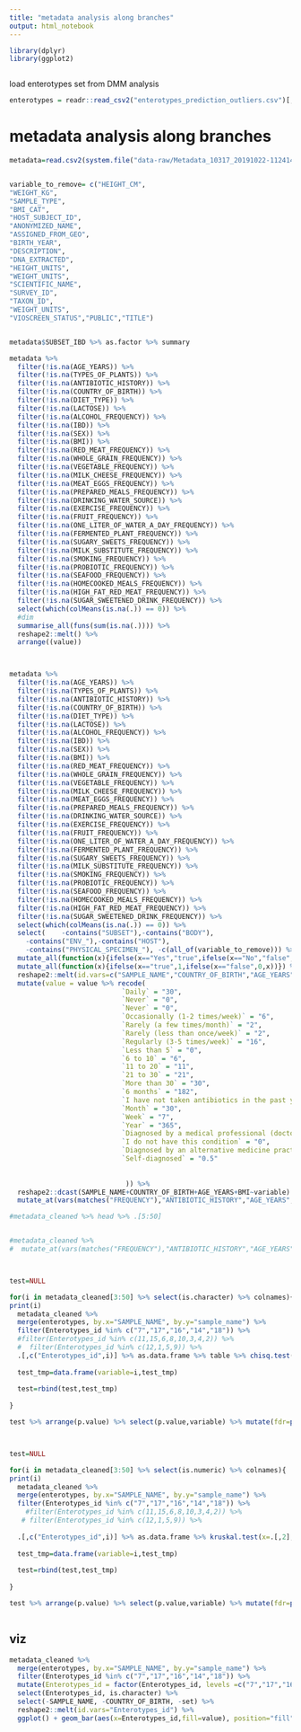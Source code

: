 ```yaml
---
title: "metadata analysis along branches"
output: html_notebook
---
```




```r
library(dplyr)
library(ggplot2)



```



load enterotypes set from DMM analysis
```r

enterotypes = readr::read_csv2("enterotypes_prediction_outliers.csv")[,-1]

```





# metadata analysis along branches


```r

metadata=read.csv2(system.file("data-raw/Metadata_10317_20191022-112414_curatedv4_VSv1.csv", package = "agp"), stringsAsFactors = FALSE, ) %>% mutate_all(na_if,"")


variable_to_remove= c("HEIGHT_CM", 
"WEIGHT_KG",
"SAMPLE_TYPE",
"BMI_CAT",
"HOST_SUBJECT_ID",
"ANONYMIZED_NAME",
"ASSIGNED_FROM_GEO",
"BIRTH_YEAR",
"DESCRIPTION",
"DNA_EXTRACTED",
"HEIGHT_UNITS",
"WEIGHT_UNITS",
"SCIENTIFIC_NAME",
"SURVEY_ID",
"TAXON_ID",
"WEIGHT_UNITS",
"VIOSCREEN_STATUS","PUBLIC","TITLE")


metadata$SUBSET_IBD %>% as.factor %>% summary

metadata %>% 
  filter(!is.na(AGE_YEARS)) %>%
  filter(!is.na(TYPES_OF_PLANTS)) %>%
  filter(!is.na(ANTIBIOTIC_HISTORY)) %>%
  filter(!is.na(COUNTRY_OF_BIRTH)) %>%
  filter(!is.na(DIET_TYPE)) %>%
  filter(!is.na(LACTOSE)) %>%
  filter(!is.na(ALCOHOL_FREQUENCY)) %>%
  filter(!is.na(IBD)) %>%
  filter(!is.na(SEX)) %>%
  filter(!is.na(BMI)) %>%
  filter(!is.na(RED_MEAT_FREQUENCY)) %>%
  filter(!is.na(WHOLE_GRAIN_FREQUENCY)) %>%
  filter(!is.na(VEGETABLE_FREQUENCY)) %>%
  filter(!is.na(MILK_CHEESE_FREQUENCY)) %>%
  filter(!is.na(MEAT_EGGS_FREQUENCY)) %>%
  filter(!is.na(PREPARED_MEALS_FREQUENCY)) %>%
  filter(!is.na(DRINKING_WATER_SOURCE)) %>%
  filter(!is.na(EXERCISE_FREQUENCY)) %>%
  filter(!is.na(FRUIT_FREQUENCY)) %>%
  filter(!is.na(ONE_LITER_OF_WATER_A_DAY_FREQUENCY)) %>%
  filter(!is.na(FERMENTED_PLANT_FREQUENCY)) %>%
  filter(!is.na(SUGARY_SWEETS_FREQUENCY)) %>%
  filter(!is.na(MILK_SUBSTITUTE_FREQUENCY)) %>%
  filter(!is.na(SMOKING_FREQUENCY)) %>%
  filter(!is.na(PROBIOTIC_FREQUENCY)) %>%
  filter(!is.na(SEAFOOD_FREQUENCY)) %>%
  filter(!is.na(HOMECOOKED_MEALS_FREQUENCY)) %>%
  filter(!is.na(HIGH_FAT_RED_MEAT_FREQUENCY)) %>%
  filter(!is.na(SUGAR_SWEETENED_DRINK_FREQUENCY)) %>%
  select(which(colMeans(is.na(.)) == 0)) %>%
  #dim
  summarise_all(funs(sum(is.na(.)))) %>%
  reshape2::melt() %>%
  arrange((value))



metadata %>% 
  filter(!is.na(AGE_YEARS)) %>%
  filter(!is.na(TYPES_OF_PLANTS)) %>%
  filter(!is.na(ANTIBIOTIC_HISTORY)) %>%
  filter(!is.na(COUNTRY_OF_BIRTH)) %>%
  filter(!is.na(DIET_TYPE)) %>%
  filter(!is.na(LACTOSE)) %>%
  filter(!is.na(ALCOHOL_FREQUENCY)) %>%
  filter(!is.na(IBD)) %>%
  filter(!is.na(SEX)) %>%
  filter(!is.na(BMI)) %>%
  filter(!is.na(RED_MEAT_FREQUENCY)) %>%
  filter(!is.na(WHOLE_GRAIN_FREQUENCY)) %>%
  filter(!is.na(VEGETABLE_FREQUENCY)) %>%
  filter(!is.na(MILK_CHEESE_FREQUENCY)) %>%
  filter(!is.na(MEAT_EGGS_FREQUENCY)) %>%
  filter(!is.na(PREPARED_MEALS_FREQUENCY)) %>%
  filter(!is.na(DRINKING_WATER_SOURCE)) %>%
  filter(!is.na(EXERCISE_FREQUENCY)) %>%
  filter(!is.na(FRUIT_FREQUENCY)) %>%
  filter(!is.na(ONE_LITER_OF_WATER_A_DAY_FREQUENCY)) %>%
  filter(!is.na(FERMENTED_PLANT_FREQUENCY)) %>%
  filter(!is.na(SUGARY_SWEETS_FREQUENCY)) %>%
  filter(!is.na(MILK_SUBSTITUTE_FREQUENCY)) %>%
  filter(!is.na(SMOKING_FREQUENCY)) %>%
  filter(!is.na(PROBIOTIC_FREQUENCY)) %>%
  filter(!is.na(SEAFOOD_FREQUENCY)) %>%
  filter(!is.na(HOMECOOKED_MEALS_FREQUENCY)) %>%
  filter(!is.na(HIGH_FAT_RED_MEAT_FREQUENCY)) %>%
  filter(!is.na(SUGAR_SWEETENED_DRINK_FREQUENCY)) %>%
  select(which(colMeans(is.na(.)) == 0)) %>% 
  select(    -contains("SUBSET"),-contains("BODY"),
    -contains("ENV_"),-contains("HOST"),
    -contains("PHYSICAL_SPECIMEN_"), -c(all_of(variable_to_remove))) %>% 
  mutate_all(function(x){ifelse(x=="Yes","true",ifelse(x=="No","false",x))}) %>%
  mutate_all(function(x){ifelse(x=="true",1,ifelse(x=="false",0,x))}) %>%
  reshape2::melt(id.vars=c("SAMPLE_NAME","COUNTRY_OF_BIRTH","AGE_YEARS","BMI")) %>%
  mutate(value = value %>% recode(
                            `Daily` = "30",
                            `Never` = "0",
                            `Never` = "0",
                            `Occasionally (1-2 times/week)` = "6",
                            `Rarely (a few times/month)` = "2",
                            `Rarely (less than once/week)` = "2",
                            `Regularly (3-5 times/week)` = "16",
                            `Less than 5` = "0",
                            `6 to 10` = "6",
                            `11 to 20` = "11",
                            `21 to 30` = "21",
                            `More than 30` = "30",
                            `6 months` = "182",
                            `I have not taken antibiotics in the past year.` = "548",
                            `Month` = "30",
                            `Week` = "7",
                            `Year` = "365",
                            `Diagnosed by a medical professional (doctor, physician assistant)` = "1",
                            `I do not have this condition` = "0",
                            `Diagnosed by an alternative medicine practitioner` = "0.5",
                            `Self-diagnosed` = "0.5"
                             
                             
                             )) %>%
  reshape2::dcast(SAMPLE_NAME+COUNTRY_OF_BIRTH+AGE_YEARS+BMI~variable) %>%
  mutate_at(vars(matches("FREQUENCY"),"ANTIBIOTIC_HISTORY","AGE_YEARS","BMI","TYPES_OF_PLANTS"), as.numeric) -> metadata_cleaned

```


```r

#metadata_cleaned %>% head %>% .[5:50]


#metadata_cleaned %>%
#  mutate_at(vars(matches("FREQUENCY"),"ANTIBIOTIC_HISTORY","AGE_YEARS","BMI","TYPES_OF_PLANTS"), as.numeric)



test=NULL

for(i in metadata_cleaned[3:50] %>% select(is.character) %>% colnames){
print(i)
  metadata_cleaned %>%
  merge(enterotypes, by.x="SAMPLE_NAME", by.y="sample_name") %>%
  filter(Enterotypes_id %in% c("7","17","16","14","18")) %>%
  #filter(Enterotypes_id %in% c(11,15,6,8,10,3,4,2)) %>%
  #  filter(Enterotypes_id %in% c(12,1,5,9)) %>%
  .[,c("Enterotypes_id",i)] %>% as.data.frame %>% table %>% chisq.test() %>% broom::tidy() -> test_tmp
  
  test_tmp=data.frame(variable=i,test_tmp)
  
  test=rbind(test,test_tmp)
  
}

test %>% arrange(p.value) %>% select(p.value,variable) %>% mutate(fdr=p.adjust(p.value,method="fdr"))



test=NULL

for(i in metadata_cleaned[3:50] %>% select(is.numeric) %>% colnames){
print(i)
  metadata_cleaned %>%
  merge(enterotypes, by.x="SAMPLE_NAME", by.y="sample_name") %>%
  filter(Enterotypes_id %in% c("7","17","16","14","18")) %>%
    #filter(Enterotypes_id %in% c(11,15,6,8,10,3,4,2)) %>%
   # filter(Enterotypes_id %in% c(12,1,5,9)) %>%
  
  .[,c("Enterotypes_id",i)] %>% as.data.frame %>% kruskal.test(x=.[,2],g=as.character(.[,1])) %>% broom::tidy() -> test_tmp
  
  test_tmp=data.frame(variable=i,test_tmp)
  
  test=rbind(test,test_tmp)
  
}

test %>% arrange(p.value) %>% select(p.value,variable) %>% mutate(fdr=p.adjust(p.value,method="fdr"))



```


## viz
```r

metadata_cleaned %>%
  merge(enterotypes, by.x="SAMPLE_NAME", by.y="sample_name") %>%
  filter(Enterotypes_id %in% c("7","17","16","14","18")) %>%
  mutate(Enterotypes_id = factor(Enterotypes_id, levels =c("7","17","16","14","18"))) %>%
  select(Enterotypes_id, is.character) %>%
  select(-SAMPLE_NAME, -COUNTRY_OF_BIRTH, -set) %>%
  reshape2::melt(id.vars="Enterotypes_id") %>%
  ggplot() + geom_bar(aes(x=Enterotypes_id,fill=value), position="fill") + facet_wrap(~variable)
           


```

